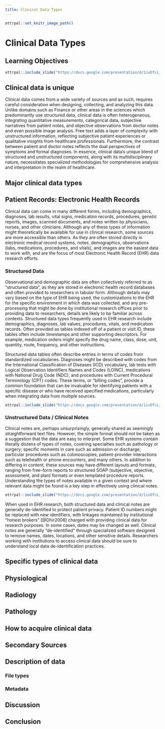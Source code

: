 ```yaml
---
title: Clinical Data Types
---
```


```r
ottrpal::set_knitr_image_path()
```


# Clinical Data Types


## Learning Objectives

```r
ottrpal::include_slide("https://docs.google.com/presentation/d/1ivDTcLjb2078O0GemkSeCgC1jmxk4fMsiFQaPaer9mQ/edit#slide=id.g3385bea4ad0_0_30" )
```



## Clinical data is unique

Clinical data comes from a wide variety of sources and as such, requires careful consideration when designing, collecting, and analyzing this data.  Unlike domains such as Finance or other areas in the sciences which predominantly use structured data, clinical data is often heterogeneous, integrating quantitative measurements, categorical data, subjective narratives from patient notes, and objective observations from doctor notes and even possible image analysis.  Free text adds a layer of complexity with unstructured information, reflecting subjective patient experiences or qualitative insights from healthcare professionals. Furthermore, the contrast between patient and doctor notes reflects the dual perspectives of symptoms and formal diagnoses. In essence, clinical data's unique blend of structured and unstructured components, along with its multidisciplinary nature, necessitates specialized methodologies for comprehensive analysis and interpretation in the realm of healthcare.

## Major clinical data types

## Patient Records: Electronic Health Records

Clinical data can come in many different forms, including demographics, diagnoses, lab results, vital signs, medication records, procedures, genetic reports, images, scanned documents, and notes written by physicians, nurses, and other clinicians.  Although any of these types of information might theoretically be available for use in clinical research,  some sources are more accessible than others.   As they are often stored directly in electronic medical record systems, notes, demographics, observations (labs, medications, procedures, and vitals), and images are the easiest data to work with, and are the focus of most Electronic Health Record (EHR) data research efforts. 

### Structured Data

Observational and demographic data are often collectively referred to as “structured data”, as they are stored in electronic health record databases and often provided to researchers in tabular form.  Although details may vary based on the type of EHR being used, the customizations to the EHR for the specific environment in which data was collected, and any pre-processing that might be done by institutional research offices prior to providing data to researchers, details are likely to be familiar across contexts.  Structured data types frequently used in EHR research include demographics, diagnoses, lab values, procedures, vitals, and medication records.  Often provided as tables indexed off of a patient or visit ID, these tables
often include timestamps and other supporting descriptors. For example, medication orders might specify the drug name, class, dose, unit, quantity, route, frequency, and other instructions. 

Structured data tables often describe entries in terms of codes from standardized vocabularies.  Diagnoses might be described with codes from the International Classification of Diseases (ICD) vocabulary, lab tests with Logical Observation Identifiers Names and Codes (LOINC), medications with National Drug Code (NDC), and procedures with Current Procedural Terminology (CPT) codes. These terms, or "billing codes", provide a common foundation that can be invaluable for identifying patients with a specific disease or who have received specified medications, particularly when integrating data from multiple sources. 

```r
ottrpal::include_slide("https://docs.google.com/presentation/d/1ivDTcLjb2078O0GemkSeCgC1jmxk4fMsiFQaPaer9mQ/edit#slide=id.g3385bea4ad0_0_0" )
```


### Unstructured Data / Clinical Notes 

Clinical notes are, perhaps unsurprisingly, generally shared as seemingly straightforward text files.  However, the simple format should not be taken as a suggestion that the data are easy to interpret. Some EHR systems contain literally dozens of types of notes, covering specialties such as pathology or surgery; specific moments in care such as admission or discharge; particular procedures such as colonoscopies; patient-provider interactions such as telehealth or phone encounters, and many others. In addition to differing in content, these sources may have different layouts and formats, ranging from free-form reports to structured SOAP (subjective, objective, assessment, and plan) formats or even templated procedure reports. Understanding the types of notes available in a given context and where relevant data might be found is a key step in effectively using clinical notes. 


```r
ottrpal::include_slide("https://docs.google.com/presentation/d/1ivDTcLjb2078O0GemkSeCgC1jmxk4fMsiFQaPaer9mQ/edit#slide=id.g3385bea4ad0_0_14" )
```


When used in EHR research, both structured data and clinical notes are generally de-identified to protect patient privacy. Patient ID numbers might be replaced with new identifiers, with linkages maintained by institutional “honest brokers” [@Dhir2008] charged with providing clinical data for research purposes. In some cases, dates may be changed as well. Clinical notes are generally “de-identified” through specialized software designed to remove names, dates, locations, and other sensitive details.  Researchers working with institutions to access clinical data should be sure to understand local data de-identification practices.



## Specific types of clinical data






## Physiological

## Radiology

## Pathology


## How to acquire clinical data

## Secondary Sources


## Description of data

### File types

### Metadata



## Discussion

## Conclusion

